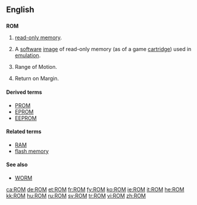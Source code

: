 {{also|rom|Rom|Rom.|rơm|Róm|room}}
==English==
{{wikipedia}}
==={{acronym}}===
'''ROM'''

# {{electronics|computing}} [[read-only memory]].
# {{video games}} A [[software]] [[image]] of read-only memory (as of a game [[cartridge]]) used in [[emulation]].
# {{medical}} Range of Motion.
# {{finance}} Return on Margin.

====Derived terms====
* [[PROM]]
* [[EPROM]]
* [[EEPROM]]

====Related terms====
* [[RAM]]
* [[flash memory]]

====See also====
* [[WORM]]

[[ca:ROM]]
[[de:ROM]]
[[et:ROM]]
[[fr:ROM]]
[[fy:ROM]]
[[ko:ROM]]
[[ie:ROM]]
[[it:ROM]]
[[he:ROM]]
[[kk:ROM]]
[[hu:ROM]]
[[ru:ROM]]
[[sv:ROM]]
[[tr:ROM]]
[[vi:ROM]]
[[zh:ROM]]
